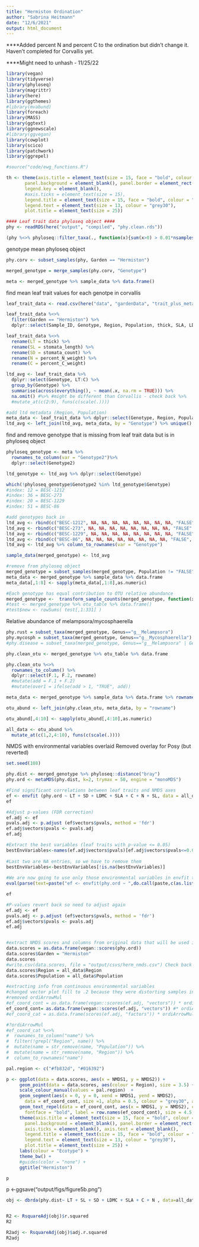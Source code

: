 ```yaml
---
title: "Hermiston Ordination"
author: "Sabrina Heitmann"
date: "12/6/2021"
output: html_document
---
```


****Added percent N and percent C to the ordination but didn't change it. Haven't completed for Corvallis yet.

****Might need to unhash - 11/25/22
```r
library(vegan)
library(tidyverse)
library(phyloseq)
library(magrittr)
library(here)
library(ggthemes)
#library(mvabund)
library(foreach)
library(MASS)
library(ggtext)
library(ggnewscale)
#library(ggvegan)
library(cowplot)
library(scico)
library(patchwork)
library(ggrepel)

#source("code/ewg_functions.R")

```

```r
th <- theme(axis.title = element_text(size = 15, face = "bold", colour = "grey30"), 
       panel.background = element_blank(), panel.border = element_rect(fill = NA, colour = "grey30"), 
       legend.key = element_blank(),
       #axis.ticks = element_text(size = 15),
       legend.title = element_text(size = 15, face = "bold", colour = "grey30"), 
       legend.text = element_text(size = 13, colour = "grey30"), 
       plot.title = element_text(size = 25))
```

```r
#### Leaf trait data phyloseq object ####
phy <- readRDS(here("output", "compiled", "phy.clean.rds"))

(phy %<>% phyloseq::filter_taxa(., function(x){sum(x>0) > 0.01*nsamples(.)}, TRUE)) 
```

genotype mean phyloseq object
```r
phy.corv <- subset_samples(phy, Garden == "Hermiston")

merged_genotype = merge_samples(phy.corv, "Genotype")

meta <- merged_genotype %>% sample_data %>% data.frame()
```

find mean leaf trait values for each genotpe in corvallis
```r
leaf_trait_data <- read.csv(here("data", "gardenData", "trait_plus_meta_csvs", "trait_wmeta_allblocks.csv"))

leaf_trait_data %<>%
  filter(Garden == "Hermiston") %>%
  dplyr::select(Sample_ID, Genotype, Region, Population, thick, SLA, LDMC, stomata_length, stomata_count, percent_N_weight, percent_C_weight)

leaf_trait_data %<>% 
  rename(LT = thick) %>%
  rename(SL = stomata_length) %>%
  rename(SD = stomata_count) %>%
  rename(N = percent_N_weight) %>%
  rename(C = percent_C_weight)

ltd_avg <- leaf_trait_data %>%
  dplyr::select(Genotype, LT:C) %>%
  group_by(Genotype) %>%
  summarise(across(everything(), ~ mean(.x, na.rm = TRUE))) %>%
  na.omit() #%>% #might be different than Corvallis - check back %>%
  #mutate_at(c(2:9), funs(c(scale(.))))

#add ltd metadata (Region, Population)
meta_data <- leaf_trait_data %>% dplyr::select(Genotype, Region, Population)
ltd_avg <- left_join(ltd_avg, meta_data, by = "Genotype") %>% unique()
```

find and remove genotype that is missing from leaf trait data but is in phyloseq object
```r
phyloseq_genotype <- meta %>%
  rownames_to_column(var = "Genotype2")%>%
  dplyr::select(Genotype2)

ltd_genotype <- ltd_avg %>% dplyr::select(Genotype)

which(!phyloseq_genotype$Genotype2 %in% ltd_genotype$Genotype) 
#index: 12 = BESC-1212
#index: 36 = BESC-273
#index: 20 = BESC-1229
#index: 51 = BESC-86

#add genotypes back in
ltd_avg <- rbind(c("BESC-1212", NA, NA, NA, NA, NA, NA, NA, NA, "FALSE", "FALSE"), ltd_avg)
ltd_avg <- rbind(c("BESC-273", NA, NA, NA, NA, NA, NA, NA, NA, "FALSE", "FALSE"), ltd_avg)
ltd_avg <- rbind(c("BESC-1229", NA, NA, NA, NA, NA, NA, NA, NA, "FALSE", "FALSE"), ltd_avg)
ltd_avg <- rbind(c("BESC-86", NA, NA, NA, NA, NA, NA, NA, NA, "FALSE", "FALSE"), ltd_avg)
ltd_avg <- ltd_avg %>% column_to_rownames(var = "Genotype")

sample_data(merged_genotype) <- ltd_avg

#remove from phyloseq object
merged_genotype = subset_samples(merged_genotype, Population != "FALSE")
meta_data <- merged_genotype %>% sample_data %>% data.frame
meta_data[,1:8] <- sapply(meta_data[,1:8],as.numeric)

#Each genotype has equal contribution to OTU relative abundance
merged_genotype <-  transform_sample_counts(merged_genotype, function(x) (x / sum(x)))
#test <- merged_genotype %>% otu_table %>% data.frame()
#test$new <- rowSums( test[,1:331] )

```

Relative abundance of melampsora/mycosphaerella
```r
phy.rust = subset_taxa(merged_genotype, Genus=="g__Melampsora")
phy.mycosph = subset_taxa(merged_genotype, Genus=="g__Mycosphaerella")
#phy.disease = subset_taxa(merged_genotype, Genus=="g__Melampsora" | Genus=="g__Mycosphaerella")

phy.clean_otu <- merged_genotype %>% otu_table %>% data.frame

phy.clean_otu %<>%
  rownames_to_column() %>%
  dplyr::select(F.1, F.2, rowname)
  #mutate(add = F.1 + F.2)
  #mutate(over1 = ifelse(add > 1, "TRUE", add))

meta_data <- merged_genotype %>% sample_data %>% data.frame %>% rownames_to_column()

otu_abund <- left_join(phy.clean_otu, meta_data, by = "rowname")

otu_abund[,4:10] <- sapply(otu_abund[,4:10],as.numeric)

all_data <- otu_abund %>%
  mutate_at(c(1,2,4:10), funs(c(scale(.))))
```

NMDS with environmental variables overlaid
Removed overlay for Posy (but reverted)
```r
set.seed(108)

phy.dist <- merged_genotype %>% phyloseq::distance("bray")
phy.ord <- metaMDS(phy.dist, k=2, trymax = 50, engine = "monoMDS")

#Find significant correlations between leaf traits and NMDS axes
ef <- envfit (phy.ord ~ LT + SD + LDMC + SLA + C + N + SL, data = all_data, perm = 999, choices = 1:2)
ef

#Adjust p-values (FDR correction)
ef.adj <- ef 
pvals.adj <- p.adjust (ef$vectors$pvals, method = 'fdr')
ef.adj$vectors$pvals <- pvals.adj
ef.adj

#Extract the best variables (leaf traits with p-value <= 0.05)
bestEnvVariables<-names(ef.adj$vectors$pvals)[ef.adj$vectors$pvals<=0.05]
 
#Last two are NA entries, so we have to remove them
bestEnvVariables<-bestEnvVariables[!is.na(bestEnvVariables)]
 
#We are now going to use only those environmental variables in envfit that were found significant
eval(parse(text=paste("ef <- envfit(phy.ord ~ ",do.call(paste,c(as.list(bestEnvVariables),sep=" + ")),",data=all_data)",sep="")))

ef

#P-values revert back so need to adjust again
ef.adj <- ef 
pvals.adj <- p.adjust (ef$vectors$pvals, method = 'fdr')
ef.adj$vectors$pvals <- pvals.adj
ef.adj


#extract NMDS scores and columns from original data that will be used in plot
data.scores = as.data.frame(vegan::scores(phy.ord))
data.scores$Garden = "Hermiston"
data.scores
#write.csv(data.scores, file = "output/csvs/herm_nmds.csv") Check back
data.scores$Region = all_data$Region
data.scores$Population = all_data$Population

#extracting info from continuous environmental variables 
#changed vector plot fill to .2 because they were distorting samples in ordination
#removed ordiArrowMul
#ef_coord_cont = as.data.frame(vegan::scores(ef.adj, "vectors")) * ordiArrowMul(ef.adj, fill = .3)
ef_coord_cont= as.data.frame(vegan::scores(ef.adj, "vectors")) #* ordiArrowMul(ef.adj)
#ef_coord_cat = as.data.frame(scores(ef.adj, "factors")) * ordiArrowMul(ef)

#?ordiArrowMul
#ef_coord_cat %<>%
#  rownames_to_column("name") %>%
#  filter(!grepl("Region", name)) %>%
#  mutate(name = str_remove(name, "Population")) %>%
#  mutate(name = str_remove(name, "Region")) %>%
#  column_to_rownames("name")

pal.region <- c("#fb832d", "#016392")

p <- ggplot(data = data.scores, aes(x = NMDS1, y = NMDS2)) + 
     geom_point(data = data.scores, aes(colour = Region), size = 3.5) + 
     scale_colour_manual(values = pal.region)  +    
     geom_segment(aes(x = 0, y = 0, xend = NMDS1, yend = NMDS2), 
       data = ef_coord_cont, size =1, alpha = 0.5, colour = "grey30", arrow = arrow(length = unit(0.4, "cm"))) +
     geom_text_repel(data = ef_coord_cont, aes(x = NMDS1, y = NMDS2), colour = "grey30", 
       fontface = "bold", label = row.names(ef_coord_cont), size = 4.5, direction = "both") + 
     theme(axis.title = element_text(size = 15, face = "bold", colour = "grey30"), 
       panel.background = element_blank(), panel.border = element_rect(fill = NA, colour = "grey30"), 
       axis.ticks = element_blank(), axis.text = element_blank(), 
       legend.title = element_text(size = 15, face = "bold", colour = "grey30"), 
       legend.text = element_text(size = 13, colour = "grey30"), 
       plot.title = element_text(size = 25)) + 
     labs(colour = "Ecotype") +
     theme_bw() +
     #guides(color = "none") + 
     ggtitle("Hermiston")

p
```

p <-ggsave("output/figs/figure5b.png")

```r
obj <- dbrda(phy.dist~ LT + SL + SD + LDMC + SLA + C + N , data=all_data)


R2 <- RsquareAdj(obj)$r.squared
R2

R2adj <- RsquareAdj(obj)$adj.r.squared
R2adj

```